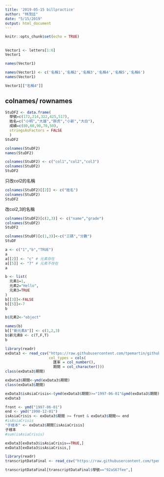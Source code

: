 ```yaml
---
title: '2019-05-15 billpractice'
author: "林茂廷"
date: "5/15/2019"
output: html_document
---
```


```r
knitr::opts_chunk$set(echo = TRUE)
```

## 

```r
Vector1 <- letters[1:6]
Vector1

names(Vector1)
```

```r
names(Vector1) <- c('名稱1','名稱2','名稱3','名稱4','名稱5','名稱6')
names(Vector1)
```

```r
Vector1[["名稱4"]]
```

## colnames/ rownames

```r
StuDF2 <- data.frame(
  學號=c(172,214,322,425,517),
  姓名=c("小明","大雄","胖虎","小新","大白"),
  成績=c(80,60,90,70,50),
  stringsAsFactors = FALSE
  )
StuDF2 
```

```r
colnames(StuDF2)
names(StuDF2)
```

```r
colnames(StuDF2) <- c("col1","col2","col3")
colnames(StuDF2)
StuDF2
```

只改col2的名稱
```r
colnames(StuDF2)[[2]] <- c("姓名")
colnames(StuDF2)
StuDF2

```
 

改col2,3的名稱
```r
colnames(StuDF2)[c(2,3)] <- c("name","grade")
colnames(StuDF2)
StuDF2

```
```r
colnames(StuDF)[c(1,3)]<-c("三碼","分數")
StuDF
```
```r
a <- c("1","b","TRUE")
a
a[[2]] <- "c" # 元素存在
a[[5]] <- "7" # 元素不存在
a
```

```r
b <- list(
  元素1=1,
  元素2="Hello",
  元素3=TRUE
)
b[[3]]<-FALSE
b[[5]]<-7
b
```

```r
b$元素2<-"object"
```

```r
names(b)
b[["新元素A"]] <- c(1,2,3)
b$新元素B <- c(T,F,T)
b
```
```r
library(readr)
exData3 <- read_csv("https://raw.githubusercontent.com/tpemartin/github-data/master/exData3.csv",
                    col_types = cols(
                      匯率 = col_number(),
                      期間 = col_character()))
class(exData3$期間)
```

```r
exData3$期間<-ymd(exData3$期間)
class(exData3$期間)
```

```r
exData3$isAsiaCrisis<-(ymd(exData3$期間)>="1997-06-01"&ymd(exData3$期間)<='1998-12-01')
exData3
```
```r
front <- ymd("1997-06-01")
end <- ymd("1998-12-01")
isAsiaCrisis <- exData3$期間 >= front & exData3$期間<= end
#isAsiaCrisis
"子樣本" <- exData3$期間[isAsiaCrisis]
子樣本
#sum(isAsiaCrisis)
```
```r
exData3[exData3$isAsiaCrisis==TRUE,]
exData3[exData3$isAsiaCrisis,]
```

```r
library(readr)
transcriptDataFinal <- read_csv("https://raw.githubusercontent.com/tpemartin/github-data/master/transcriptDataFinal.csv")
```
```r
transcriptDataFinal[transcriptDataFinal$學號=="92aS67fee",]
```
```r

```






